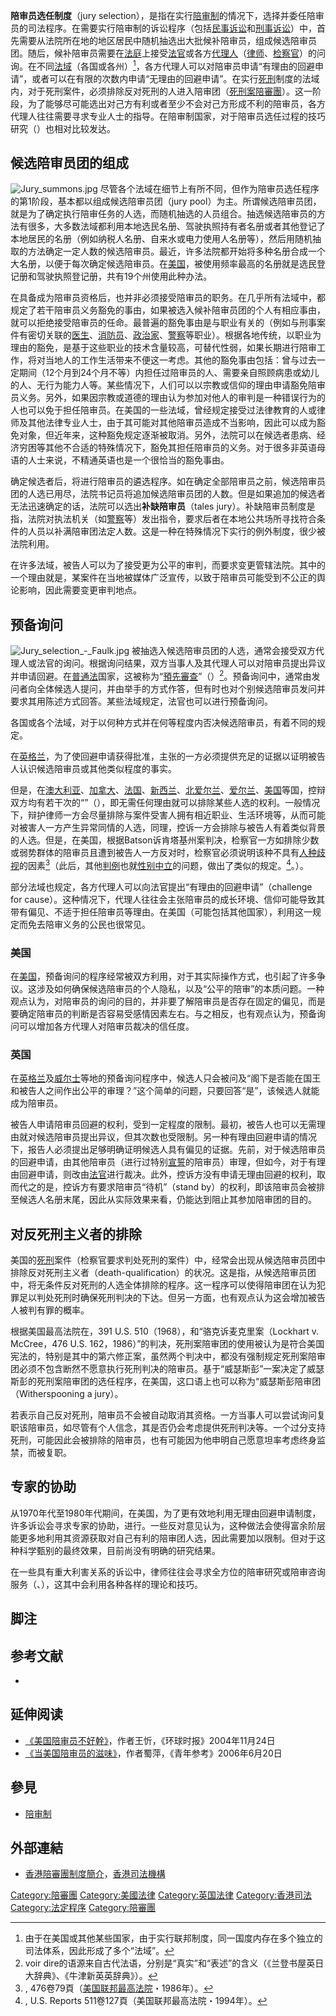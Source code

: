 {{legal}}
'''陪审员选任制度'''（jury selection），是指在实行[[陪审制|陪审制]]的情况下，选择并委任陪审员的司法程序。在需要实行陪审制的诉讼程序（包括[[民事诉讼|民事诉讼]]和[[刑事诉讼|刑事诉讼]]）中，首先需要从法院所在地的地区居民中随机抽选出大批候补陪审员，组成候选陪审员团。随后，候补陪审员需要在[[法庭|法庭]]上接受[[法官|法官]]或各方[[代理人|代理人]]（[[律师|律师]]、[[检察官|检察官]]）的问询。在不同[[法域|法域]]（各国或各州）<ref>由于在美国或其他某些国家，由于实行联邦制度，同一国度内存在多个独立的司法体系，因此形成了多个“法域”。{{cite book |language=ja|author=浅香吉干 |title=美国民事手続法 |series=美国法ベーシックス |publisher=弘文堂 |date=2000-12-30 }}</ref>，各方代理人可以对陪审员申请“有理由的回避申请”，或者可以在有限的次数内申请“无理由的回避申请”。在实行[[死刑|死刑]]制度的法域内，对于死刑案件，必须排除反对死刑的人进入陪审团（[[死刑案陪審團|死刑案陪審團]]）。这一阶段，为了能够尽可能选出对己方有利或者至少不会对己方形成不利的陪审员，各方代理人往往需要寻求专业人士的指导。在陪审制国家，对于陪审员选任过程的技巧研究（{{le|陪審團研究|jury research}}）也相对比较发达。

== 候选陪审员团的组成 ==
[[Image:Jury_summons.jpg|thumb]]
尽管各个法域在细节上有所不同，但作为陪审员选任程序的第1阶段，基本都以组成候选陪审员团（jury pool）为主。所谓候选陪审员团，就是为了确定执行陪审任务的人选，而随机抽选的人员组合。抽选候选陪审员的方法有很多，大多数法域都利用本地选民名册、驾驶执照持有者名册或者其他登记了本地居民的名册（例如纳税人名册、自来水或电力使用人名册等），然后用随机抽取的方法确定一定人数的候选陪审员。最近，许多法院都开始将多种名册合成一个大名册，以便于每次确定候选陪审员。在[[美国|美国]]，被使用频率最高的名册就是选民登记册和驾驶执照登记册，共有19个州使用此种办法。

在具备成为陪审员资格后，也并非必须接受陪审员的职务。在几乎所有法域中，都规定了若干陪审员义务豁免的事由，如果被选入候补陪审员团的个人有相应事由，就可以拒绝接受陪审员的任命。最普遍的豁免事由是与职业有关的（例如与刑事案件有密切关联的[[医生|医生]]、[[消防员|消防员]]、[[政治家|政治家]]、[[警察|警察]]等职业）。根据各地传统，以职业为理由的豁免，是基于这些职业的技术含量较高，可替代性弱，如果长期进行陪审工作，将对当地人的工作生活带来不便这一考虑。其他的豁免事由包括：曾与过去一定期间（12个月到24个月不等）内担任过陪审员的人、需要亲自照顾病患或幼儿的人、无行为能力人等。某些情况下，人们可以以宗教或信仰的理由申请豁免陪审员义务。另外，如果因宗教或道德的理由认为参加对他人的审判是一种错误行为的人也可以免于担任陪审员。在美国的一些法域，曾经规定接受过法律教育的人或律师及其他法律专业人士，由于其可能对其他陪审员造成不当影响，因此可以成为豁免对象，但近年来，这种豁免规定逐渐被取消。另外，法院可以在候选者患病、经济穷困等其他不合适的特殊情况下，豁免其担任陪审员的义务。对于很多非英语母语的人士来说，不精通英语也是一个很恰当的豁免事由。

确定候选者后，将进行陪审员的遴选程序。如在确定全部陪审员之前，候选陪审员团的人选已用尽，法院书记员将追加候选陪审员团的人数。但是如果追加的候选者无法迅速确定的话，法院可以选出'''补缺陪审员'''（tales jury）。补缺陪审员制度是指，法院对执法机关（如[[警察|警察]]等）发出指令，要求后者在本地公共场所寻找符合条件的人员以补满陪审团法定人数。这是一种在特殊情况下实行的例外制度，很少被法院利用。

在许多法域，被告人可以为了接受更为公平的审判，而要求变更管辖法院。其中的一个理由就是，某案件在当地被媒体广泛宣传，以致于陪审员可能受到不公正的舆论影响，因此需要变更审判地点。

== 预备询问 ==
[[Image:Jury_selection_-_Faulk.jpg|thumb]]
被抽选入候选陪审员团的人选，通常会接受双方代理人或法官的询问。根据询问结果，双方当事人及其代理人可以对陪审员提出异议并申请回避。在[[普通法|普通法]]国家，这被称为“[[預先審查|預先審查]]”（{{lang-en|voir dire}}）<ref>voir dire的语源来自古代法语，分别是“真实”和“表述”的含义（《兰登书屋英日大辞典》、《牛津新英英辞典》）。</ref>。预备询问中，通常由发问者向全体候选人提问，并由举手的方式作答，但有时也对个别候选陪审员发问并要求其用陈述方式回答。某些法域规定，法官也可以进行预备询问。

各国或各个法域，对于以何种方式并在何等程度内否决候选陪审员，有着不同的规定。

在[[英格兰|英格兰]]，为了使回避申请获得批准，主张的一方必须提供充足的证据以证明被告人认识候选陪审员或其他类似程度的事实。

但是，在[[澳大利亚|澳大利亚]]、[[加拿大|加拿大]]、[[法国|法国]]、[[新西兰|新西兰]]、[[北爱尔兰|北爱尔兰]]、[[爱尔兰|爱尔兰]]、[[美国|美国]]等国，控辩双方均有若干次的“{{link-en|无理由回避申请权|peremptory challenge}}”（{{lang-en|peremptory challenge}}），即无需任何理由就可以排除某些人选的权利。一般情况下，辩护律师一方会尽量排除与案件受害人拥有相近职业、生活环境等，从而可能对被害人一方产生异常同情的人选，同理，控诉一方会排除与被告人有着类似背景的人选。但是，在美国，根据Batson诉肯塔基州案判决，检察官一方如排除少数或弱势群体的陪审员且遭到被告人一方反对时，检察官必须说明该种不具有[[人种歧视|人种歧视]]的因素<ref>''{{link-en|Batson v. Kentucky|Batson_v._Kentucky}}'', {{link-en|U.S. Reports|U.S. Reports}} 476卷79頁（[[美国联邦最高法院|美国联邦最高法院]]・1986年）。</ref>（此后，其他[[判例|判例]]也就[[性别歧视|性别中立]]的问题，做出了类似的规定。<ref>''{{link-en|J.E.B. v. Alabama ex rel. T.B.|J.E.B. v. Alabama ex rel. T.B.}}'', U.S. Reports 511卷127頁（美国联邦最高法院・1994年）。</ref>。）。

部分法域也规定，各方代理人可以向法官提出“有理由的回避申请”（challenge for cause）。这种情况下，代理人往往会主张陪审员的成长环境、信仰可能导致其带有偏见、不适于担任陪审员等理由。在美国（可能包括其他国家），利用这一规定而免去陪审义务的公民也很常见。

=== 美国 ===
在[[美国|美国]]，预备询问的程序经常被双方利用，对于其实际操作方式，也引起了许多争议。这涉及如何确保候选陪审员的个人隐私，以及“公平的陪审”的本质问题。一种观点认为，对陪审员的询问的目的，并非要了解陪审员是否存在固定的偏见，而是要确定陪审员的判断是否容易受感情因素左右。与之相反，也有观点认为，预备询问可以增加各方代理人对陪审员裁决的信任度。

=== 英国 ===
在[[英格兰|英格兰]]及[[威尔士|威尔士]]等地的预备询问程序中，候选人只会被问及“阁下是否能在国王和被告人之间作出公平的审理？”这个简单的问题，只要回答“是”，该候选人就能成为陪审员。

被告人申请陪审员回避的权利，受到一定程度的限制。最初，被告人也可以无需理由就对候选陪审员提出异议，但其次数也受限制。另一种有理由回避申请的情况下，报告人必须提出足够明确证明候选人具有偏见的证据。先前，对于候选陪审员的回避申请，由其他陪审员（进行过特别[[宣誓|宣誓]]的陪审员）审理，但如今，对于有理由回避申请，则改由[[法官|法官]]进行裁决。此外，控诉方没有申请无理由回避的权利，取而代之的是，控诉方有要求陪审员“待机”（stand by）的权利，即该陪审员会被排至候选人名册末尾，因此从实际效果来看，仍能达到阻止其参加陪审团的目的。

== 对反死刑主义者的排除 ==
{{main|死刑案陪審團}}
美国的[[死刑|死刑]]案件（检察官要求判处死刑的案件）中，经常会出现从候选陪审员团中排除反对死刑主义者（death-qualification）的状况。这是指，从候选陪审员团中，将无条件反对死刑的人选全体排除的程序。这一程序可以使得陪审团在认为犯罪足以判处死刑时确保死刑判决的下达。但另一方面，也有观点认为这会增加被告人被判有罪的概率。

根据美国最高法院在{{link-en|威瑟斯彭訴伊利諾州案|Witherspoon v. Illinois}}，391 U.S. 510（1968），和“骆克诉麦克里案（Lockhart v. McCree，476 U.S. 162，1986）”的判决，死刑案陪审团的使用被认为是符合美国宪法的，特别是其中的第六修正案，虽然两个判决中，都没有强制规定死刑案陪审团必须不包含断然不愿意执行死刑判决的陪审员。基于“威瑟斯彭”一案决定了威瑟斯彭的死刑案陪审团的选任程序，在美国，这口语上也可以称为“威瑟斯彭陪审团（Witherspooning a jury）。

若表示自己反对死刑，陪审员不会被自动取消其资格。一方当事人可以尝试询问复职该陪审员，如尽管有个人信念，其是否仍会考虑提供死刑判决等。一个过分支持死刑，可能因此会被排除的陪审员，也有可能因为他申明自己愿意坦率考虑终身监禁，而被复职。

== 专家的协助 ==
从1970年代至1980年代期间，在美国，为了更有效地利用无理由回避申请制度，许多诉讼会寻求专家的协助，进行{{le|陪审员的科学甄别|scientific jury selection}}。一些反对意见认为，这种做法会使得富余阶层能更多地利用其资源获取对自己有利的陪审团人选，因此需要加以限制。但对于这种科学甄别的最终效果，目前尚没有明确的研究结果。

在一些具有重大利害关系的诉讼中，律师往往会寻求全方位的陪审研究或陪审咨询服务（{{link-en|jury consulting|jury consulting}}、{{link-en|jury research|jury research}}），这其中会利用各种各样的理论和技巧。

== 脚注 ==
{{Reflist}}

== 参考文献 ==
{{refbegin}}
*{{cite journal |last=Fukurai |first=Hiroshi |year=1996 |title=Race, social class, and jury participation: New dimensions for evaluating discrimination in jury service and jury selection |url=https://archive.org/details/sim_journal-of-criminal-justice_1996_24_1/page/71 |journal=Journal of Criminal Justice |volume=24 |issue=1 |pages=71-88 |doi=10.1016/0047-2352(95)00053-4 }}
{{refend}}

==延伸阅读==
*[http://www.china.com.cn/world/txt/2004-11/24/content_5711562.htm 《美国陪审员不好幹》]{{Wayback|url=http://www.china.com.cn/world/txt/2004-11/24/content_5711562.htm |date=20061113162040 }}，作者王忻，《环球时报》2004年11月24日
*[http://ycsy.bokee.com/5386413.html 《当美国陪审员的滋味》]{{dead link|date=2018年1月 |bot=InternetArchiveBot |fix-attempted=yes }}，作者蜀萍，《青年参考》2006年6月20日

== 參見 ==
* [[陪审制|陪审制]]

==外部連結==
*[https://web.archive.org/web/20090415223909/http://www.judiciary.gov.hk/tc/crt_services/pphlt/html/jury.htm 香港陪審團制度簡介]，[[香港司法機構|香港司法機構]]

[[Category:陪審團|Category:陪審團]]
[[Category:美國法律|Category:美國法律]]
[[Category:英国法律|Category:英国法律]]
[[Category:香港司法|Category:香港司法]]
[[Category:法定程序|Category:法定程序]]
[[Category:陪審團|Category:陪審團]]